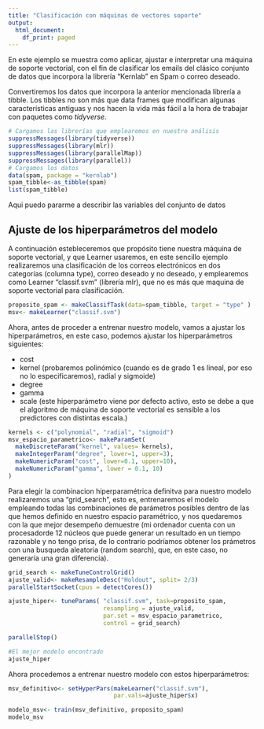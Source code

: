 ---
title: "Clasificación con máquinas de vectores soporte"
output:
  html_document:
    df_print: paged
---

En este ejemplo se muestra como aplicar, ajustar e interpretar una máquina de soporte vectorial, con el fin de clasificar los emails del clásico conjunto de datos que incorpora la librería "Kernlab" en Spam o correo deseado.

Convertiremos los datos que incorpora la anterior mencionada librería a  tibble. Los tibbles no son más que data frames que modifican algunas características antiguas y nos hacen la vida más fácil a la hora de trabajar con paquetes como *tidyverse*.

```{r}
# Cargamos las librerías que emplearemos en nuestro análisis
suppressMessages(library(tidyverse))
suppressMessages(library(mlr))
suppressMessages(library(parallelMap))
suppressMessages(library(parallel))
# Cargamos los datos
data(spam, package = "kernlab")
spam_tibble<-as_tibble(spam)
list(spam_tibble)
```

Aqui puedo pararme a describir las variables del conjunto de datos 

## Ajuste de los hiperparámetros del modelo

A continuación estebleceremos que propósito tiene nuestra máquina de soporte vectorial, y que Learner usaremos, en este sencillo ejemplo realizaremos una clasificación de los correos electrónicos en dos categorías (columna type), correo deseado y no deseado, y emplearemos como Learner "classif.svm" (librería mlr), que no es más que maquina de soporte vectorial para clasificación.

```{r}
proposito_spam <- makeClassifTask(data=spam_tibble, target = "type" )
msv<- makeLearner("classif.svm")
```

Ahora, antes de proceder a entrenar nuestro modelo, vamos a ajustar los hiperparámetros, en este caso, podemos ajustar los hiperparámetros siguientes:

- cost
- kernel (probaremos polinómico (cuando es de grado 1 es lineal, por eso no lo especificaremos), radial y sigmoide) 
- degree
- gamma
- scale (este hiperparámetro viene por defecto activo, esto se debe a que el algoritmo de máquina de soporte vectorial es sensible a los predictores con distintas escala.)

```{r}
kernels <- c("polynomial", "radial", "sigmoid")
msv_espacio_parametrico<- makeParamSet(
  makeDiscreteParam("kernel", values= kernels),
  makeIntegerParam("degree", lower=1, upper=3),
  makeNumericParam("cost", lower=0.1, upper=10),
  makeNumericParam("gamma", lower = 0.1, 10)
)


```


Para elegir la combinacion hiperparamétrica definitva para nuestro modelo realizaremos una "grid_search", esto es, entrenaremos el modelo empleando todas las combinaciones de parámetros posibles dentro de las que hemos definido en nuestro espacio paramétrico, y nos quedaremos con la que mejor desempeño demuestre (mi ordenador cuenta con un procesadorde 12 núcleos que puede generar un resultado en un tiempo razonable y no tengo prisa, de lo contrario podríamos obtener los prámetros con una busqueda aleatoria (random search), que, en este caso, no generaría una gran diferencia).

```{r}
grid_search <- makeTuneControlGrid()
ajuste_valid<- makeResampleDesc("Holdout", split= 2/3)
parallelStartSocket(cpus = detectCores())

ajuste_hiper<- tuneParams( "classif.svm", task=proposito_spam,
                           resampling = ajuste_valid,
                           par.set = msv_espacio_parametrico,
                           control = grid_search)

parallelStop()

#El mejor modelo encontrado
ajuste_hiper

```

Ahora procedemos a entrenar nuestro modelo con estos hiperparámetros:

```{r}
msv_definitivo<- setHyperPars(makeLearner("classif.svm"),
                              par.vals=ajuste_hiper$x)

modelo_msv<- train(msv_definitivo, proposito_spam)
modelo_msv
```


